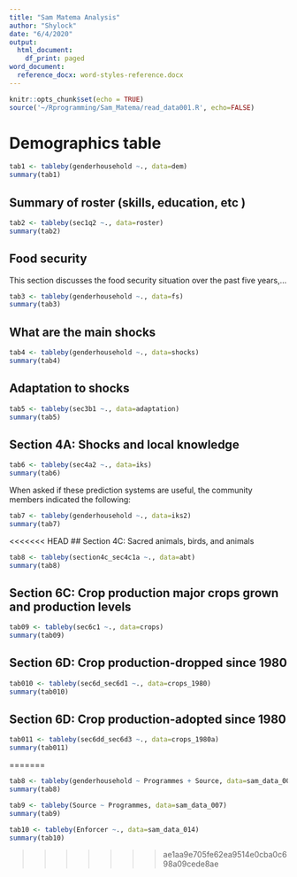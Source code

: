 ```yaml
---
title: "Sam Matema Analysis"
author: "Shylock"
date: "6/4/2020"
output:
  html_document:
    df_print: paged
word_document:
  reference_docx: word-styles-reference.docx
---
```


```r
knitr::opts_chunk$set(echo = TRUE)
source('~/Rprogramming/Sam_Matema/read_data001.R', echo=FALSE)

```

# Demographics table

```r
tab1 <- tableby(genderhousehold ~., data=dem)
summary(tab1)
```

## Summary of roster (skills, education, etc )

```r

tab2 <- tableby(sec1q2 ~., data=roster)
summary(tab2)
```


##  Food security

This section discusses the food security situation over the past five years,... 
```r
tab3 <- tableby(genderhousehold ~., data=fs)
summary(tab3)
```

## What are the main shocks

```r
tab4 <- tableby(genderhousehold ~., data=shocks)
summary(tab4)
```

## Adaptation to shocks 

```r
tab5 <- tableby(sec3b1 ~., data=adaptation)
summary(tab5)
```

## Section 4A: Shocks and local knowledge

```r
tab6 <- tableby(sec4a2 ~., data=iks)
summary(tab6)
```

When asked if these prediction systems are useful, the community members indicated the following: 

```r
tab7 <- tableby(genderhousehold ~., data=iks2)
summary(tab7)
```


<<<<<<< HEAD
## Section 4C: Sacred animals, birds, and animals

```r
tab8 <- tableby(section4c_sec4c1a ~., data=abt)
summary(tab8)
```


## Section 6C: Crop production major crops grown and production levels 

```r
tab09 <- tableby(sec6c1 ~., data=crops)
summary(tab09)
```

## Section 6D: Crop production-dropped since 1980

```r
tab010 <- tableby(sec6d_sec6d1 ~., data=crops_1980)
summary(tab010)
```


## Section 6D: Crop production-adopted since 1980

```r
tab011 <- tableby(sec6dd_sec6d3 ~., data=crops_1980a)
summary(tab011)
```

=======
```r
tab8 <- tableby(genderhousehold ~ Programmes + Source, data=sam_data_007)
summary(tab8)
```

```r
tab9 <- tableby(Source ~ Programmes, data=sam_data_007)
summary(tab9)
```

```r
tab10 <- tableby(Enforcer ~., data=sam_data_014)
summary(tab10)
```
>>>>>>> ae1aa9e705fe62ea9514e0cba0c698a09cede8ae
